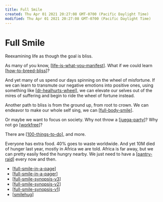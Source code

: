 ```yaml
---
title: Full Smile
created: Thu Apr 01 2021 20:27:08 GMT-0700 (Pacific Daylight Time)
modified: Thu Apr 01 2021 20:27:08 GMT-0700 (Pacific Daylight Time)
---
```


# Full Smile

Reexamining life as though the goal is bliss.

As many of you know, [[life-is-what-you-manifest]]. What if we could learn [[how-to-breed-bliss]]?

And yet many of us spend our days spinning on the wheel of misfortune. If we can learn to transmute our negative emotions into positive ones, using something like [[dr-healhurts-wheel]], we can elevate our selves out of the mires of suffering and begin to ride the wheel of fortune instead.

Another path to bliss is from the ground up, from root to crown. We can endeavor to make our whole self sing, we can [[full-body-smile]].

Or maybe we want to focus on society. Why not throw a [[juega-party]]? Why not go [[workfree]]?

There are [[100-things-to-do]], and more.

Everyone has extra food. 40% goes to waste worldwide. And yet 10M died of hunger last year, mostly in Africa we are told. Africa is far away, but we can pretty easily feed the hungry nearby. We just need to have a [[pantry-raid]] every now and then.

- [[full-smile-in-a-page]]
- [[full-smile-in-a-pager]]
- [[full-smile-synopsis-v3]]
- [[full-smile-synopsis-v2]]
- [[full-smile-synopsis-v1]]
- [[smilehug]]

[//begin]: # "Autogenerated link references for markdown compatibility"
[life-is-what-you-manifest]: life-is-what-you-manifest "Life Is What You Manifest"
[how-to-breed-bliss]: how-to-breed-bliss "How to Breed Bliss"
[dr-healhurts-wheel]: dr-healhurts-wheel "Dr. Healhurt's Wheel"
[full-body-smile]: full-body-smile "Full Body Smile"
[juega-party]: juega-party "Juega Party"
[workfree]: workfree "Workfree"
[100-things-to-do]: 100-things-to-do "100 Things to Do"
[pantry-raid]: pantry-raid "Pantry Raid"
[full-smile-in-a-page]: full-smile-in-a-page "Full Smile in a page"
[full-smile-in-a-pager]: full-smile-in-a-pager "Full Smile in a page"
[full-smile-synopsis-v3]: full-smile-synopsis-v3 "Full Smile Synopsis, v3"
[full-smile-synopsis-v2]: full-smile-synopsis-v2 "Full Smile Synopsis, v2"
[full-smile-synopsis-v1]: full-smile-synopsis-v1 "Full Smile Synopsis"
[smilehug]: smilehug "Smilehug"
[//end]: # "Autogenerated link references"
